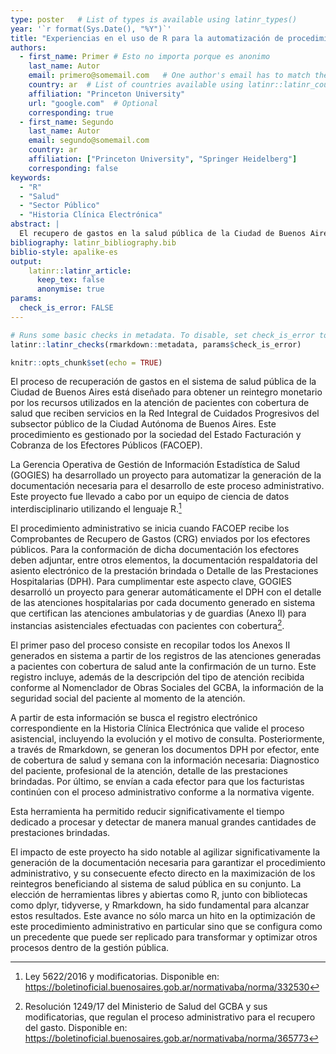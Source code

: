 ```yaml
---
type: poster   # List of types is available using latinr_types()
year: '`r format(Sys.Date(), "%Y")`' 
title: "Experiencias en el uso de R para la automatización de procedimientos administrativos: el Recupero de gastos en el sistema público de salud de la Ciudad de Buenos Aires"
authors:
  - first_name: Primer # Esto no importa porque es anonimo
    last_name: Autor
    email: primero@somemail.com   # One author's email has to match the email registered in EasyChair.
    country: ar  # List of countries available using latinr::latinr_countries()
    affiliation: "Princeton University"
    url: "google.com"  # Optional 
    corresponding: true
  - first_name: Segundo 
    last_name: Autor
    email: segundo@somemail.com
    country: ar
    affiliation: ["Princeton University", "Springer Heidelberg"]
    corresponding: false
keywords: 
  - "R"
  - "Salud"
  - "Sector Público"
  - "Historia Clínica Electrónica"
abstract: |
  El recupero de gastos en la salud pública de la Ciudad de Buenos Aires busca recuperar los costos de la atención de pacientes con cobertura de salud que reciben servicios en la Red Integral de Cuidados Progresivos del subsector público. Desde la Gerencia Operativa de Gestión de Información y Estadísticas en Salud (GOGIES) se ha automatizado la generación de la documentación necesaria para este proceso mediante el uso de R y bibliotecas abiertas, generando un impacto inmediato en el ahorro de horas de trabajo de los actores involucrados y redundando en un recupero de gastos efectivo en la Ciudad.  
bibliography: latinr_bibliography.bib
biblio-style: apalike-es   
output: 
    latinr::latinr_article:
      keep_tex: false
      anonymise: true
params: 
  check_is_error: FALSE
---
```


```r
# Runs some basic checks in metadata. To disable, set check_is_error to FALSE
latinr::latinr_checks(rmarkdown::metadata, params$check_is_error)
```

```r
knitr::opts_chunk$set(echo = TRUE)
```

El proceso de recuperación de gastos en el sistema de salud pública de la Ciudad de Buenos Aires está diseñado para obtener un reintegro monetario por los recursos utilizados en la atención de pacientes con cobertura de salud que reciben servicios en la Red Integral de Cuidados Progresivos del subsector público de la Ciudad Autónoma de Buenos Aires. Este procedimiento es gestionado por la sociedad del Estado Facturación y Cobranza de los Efectores Públicos (FACOEP).

La Gerencia Operativa de Gestión de Información Estadística de Salud (GOGIES) ha desarrollado un proyecto para automatizar la generación de la documentación necesaria para el desarrollo de este proceso administrativo. Este proyecto fue llevado a cabo por un equipo de ciencia de datos interdisciplinario utilizando el lenguaje R.[^1]

[^1]: Ley 5622/2016 y modificatorias. Disponible en: <https://boletinoficial.buenosaires.gob.ar/normativaba/norma/332530>

```{=tex}
\begin{figure}[htbp]
    \centering
    \includegraphics[width=0.85\linewidth]{imagenes/2.png}
    \caption{Circuito de generación de comprobantes y documentación para el recupero de gastos de la GCBA}
    \label{fig:enter-label}
\end{figure}
```
El procedimiento administrativo se inicia cuando FACOEP recibe los Comprobantes de Recupero de Gastos (CRG) enviados por los efectores públicos. Para la conformación de dicha documentación los efectores deben adjuntar, entre otros elementos, la documentación respaldatoria del asiento electrónico de la prestación brindada o Detalle de las Prestaciones Hospitalarias (DPH). Para cumplimentar este aspecto clave, GOGIES desarrolló un proyecto para generar automáticamente el DPH con el detalle de las atenciones hospitalarias por cada documento generado en sistema que certifican las atenciones ambulatorias y de guardias (Anexo II) para instancias asistenciales efectuadas con pacientes con cobertura[^2].

[^2]: Resolución 1249/17 del Ministerio de Salud del GCBA y sus modificatorias, que regulan el proceso administrativo para el recupero del gasto. Disponible en: <https://boletinoficial.buenosaires.gob.ar/normativaba/norma/365773>

```{=tex}
\begin{figure}[htbp]
    \centering
    \includegraphics[width=0.85\linewidth]{imagenes/1.png}
    \caption{Consolidación del Detalle de Prestaciones Hospitalarias (DPH) en R}
    \label{fig:enter-label}
\end{figure}
```
El primer paso del proceso consiste en recopilar todos los Anexos II generados en sistema a partir de los registros de las atenciones generadas a pacientes con cobertura de salud ante la confirmación de un turno. Este registro incluye, además de la descripción del tipo de atención recibida conforme al Nomenclador de Obras Sociales del GCBA, la información de la seguridad social del paciente al momento de la atención.

A partir de esta información se busca el registro electrónico correspondiente en la Historia Clínica Electrónica que valide el proceso asistencial, incluyendo la evolución y el motivo de consulta. Posteriormente, a través de Rmarkdown, se generan los documentos DPH por efector, ente de cobertura de salud y semana con la información necesaria: Diagnostico del paciente, profesional de la atención, detalle de las prestaciones brindadas. Por último, se envían a cada efector para que los facturistas continúen con el proceso administrativo conforme a la normativa vigente.

Esta herramienta ha permitido reducir significativamente el tiempo dedicado a procesar y detectar de manera manual grandes cantidades de prestaciones brindadas.

El impacto de este proyecto ha sido notable al agilizar significativamente la generación de la documentación necesaria para garantizar el procedimiento administrativo, y su consecuente efecto directo en la maximización de los reintegros beneficiando al sistema de salud pública en su conjunto. La elección de herramientas libres y abiertas como R, junto con bibliotecas como dplyr, tidyverse, y Rmarkdown, ha sido fundamental para alcanzar estos resultados. Este avance no sólo marca un hito en la optimización de este procedimiento administrativo en particular sino que se configura como un precedente que puede ser replicado para transformar y optimizar otros procesos dentro de la gestión pública.
